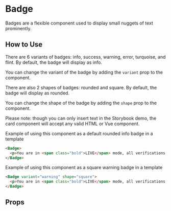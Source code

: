
# Badge

Badges are a flexible component used to display small nuggets of text prominently.

<Preview>
  <Story id="components-badge--primary" />
</Preview>

## How to Use

There are 6 variants of badges: info, success, warning, error, turquoise, and flint. By default, the badge will display as info.

You can change the variant of the badge by adding the `variant` prop to the component.

There are also 2 shapes of badges: rounded and square. By default, the badge will display as rounded.

You can change the shape of the badge by adding the `shape` prop to the component.

Please note: though you can only insert text in the Storybook demo, the card component will accept any valid HTML or Vue component.

Example of using this component as a default rounded info badge in a template

```html
<Badge>
  <p>You are in <span class="bold">LIVE</span> mode, all verifications will be charged according to your <a href="#">chosen plan</a>.</p>
</Badge>
```

Example of using this component as a square warning badge in a template

```html
<Badge variant="warning" shape="square">
  <p>You are in <span class="bold">LIVE</span> mode, all verifications will be charged according to your <a href="#">chosen plan</a>.</p>
</Badge>
```

## Props

<ArgsTable story={PRIMARY_STORY} />
